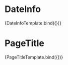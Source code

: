 

<Meta title="molecules" />

# DateInfo


<Canvas>
  <Story
    name="DateInfo"
    args={{
      publishedAt: new Date(),
      modifiedAt: new Date(),
    }}
  >
    {DateInfoTemplate.bind({})}
  </Story>
</Canvas>

# PageTitle


<Canvas>
  <Story
    name="PageTitle"
    args={{
      title: 'Title',
    }}
  >
    {PageTitleTemplate.bind({})}
  </Story>
</Canvas>
